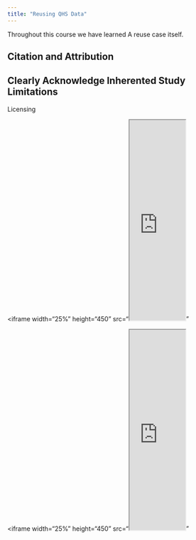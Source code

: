 ```yaml
---
title: "Reusing QHS Data"
---
```


Throughout this course we have learned
A reuse case itself.

## Citation and Attribution

## Clearly Acknowledge Inherented Study Limitations



Licensing 

\<iframe width="25%" height="450"
src="<iframe width="25%" height="450" src="https://rcd.ucsb.edu/sites/default/files/2023-03/dls-n10-2021-licensing-navy_0.pdf">
</iframe>"


\<iframe width="25%" height="450"
src="<iframe width="25%" height="450" src="https://rcd.ucsb.edu/sites/default/files/2024-04/DLS-202404-ConsentDataSharing%26Reuse-navy.pdf">
</iframe>"